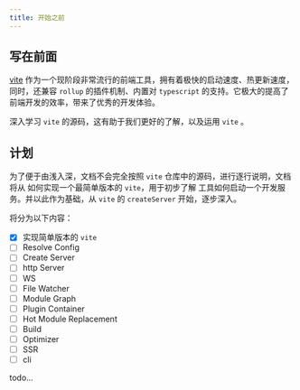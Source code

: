 ```yaml
---
title: 开始之前
---
```


## 写在前面

[vite](https://vitejs.dev/) 作为一个现阶段非常流行的前端工具，拥有着极快的启动速度、热更新速度，
同时，还兼容 `rollup` 的插件机制、内置对 `typescript` 的支持。它极大的提高了前端开发的效率，带来了优秀的开发体验。

深入学习 `vite` 的源码，这有助于我们更好的了解，以及运用 `vite` 。

## 计划

为了便于由浅入深，文档不会完全按照 `vite` 仓库中的源码，进行逐行说明，文档将从 如何实现一个最简单版本的 `vite`，用于初步了解 工具如何启动一个开发服务。并以此作为基础，从 `vite` 的 `createServer` 开始，逐步深入。

将分为以下内容：

- [x] 实现简单版本的 `vite`
- [ ] Resolve Config
- [ ] Create Server
- [ ] http Server
- [ ] WS
- [ ] File Watcher
- [ ] Module Graph
- [ ] Plugin Container
- [ ] Hot Module Replacement
- [ ] Build
- [ ] Optimizer
- [ ] SSR
- [ ] cli

todo...
